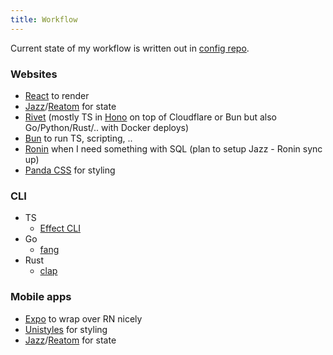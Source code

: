 ```yaml
---
title: Workflow
---
```


Current state of my workflow is written out in [config repo](https://github.com/nikitavoloboev/config).

### Websites

- [React](https://react.dev) to render
- [Jazz](https://jazz.tools)/[Reatom](https://v1000.reatom.dev) for state
- [Rivet](https://rivet.gg) (mostly TS in [Hono](https://hono.dev) on top of Cloudflare or Bun but also Go/Python/Rust/.. with Docker deploys)
- [Bun](https://bun.sh) to run TS, scripting, ..
- [Ronin](https://ronin.co) when I need something with SQL (plan to setup Jazz - Ronin sync up)
- [Panda CSS](https://panda-css.com) for styling

### CLI

- TS
  - [Effect CLI](https://github.com/Effect-TS/effect/tree/main/packages/cli)
- Go
  - [fang](https://github.com/charmbracelet/fang)
- Rust
  - [clap](https://github.com/clap-rs/clap)

### Mobile apps

- [Expo](https://expo.dev) to wrap over RN nicely
- [Unistyles](https://unistyl.es) for styling
- [Jazz](https://jazz.tools)/[Reatom](https://v1000.reatom.dev) for state
